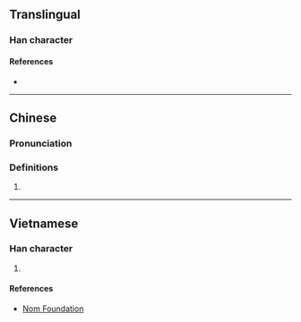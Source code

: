 {{character info/new}}
==Translingual==

===Han character===
{{Han char|rn=64|rad=手|as=10|sn=13|four=53061|canj=QJQR|ids=⿰扌害}}

====References====
* {{Han ref|kx=0448.130|dkj=12517|dj=0799.060|hdz=31937.010|uh=6433|ud=25651|bh=DDA1|bd=56737}}

----

==Chinese==
{{zh-forms}}

===Pronunciation===
{{zh-pron
|m=huá
|c=hat6
|cat=
}}

===Definitions===
{{zh-hanzi}}

# {{rfdef|zh}}

----

==Vietnamese==

===Han character===
{{vi-hantu|rs=手10|hớt}}

# {{rfdef|vi|sort=手10}}

====References====
* [http://nomfoundation.org/common/nom_details.php?codepoint=6433 Nom Foundation]